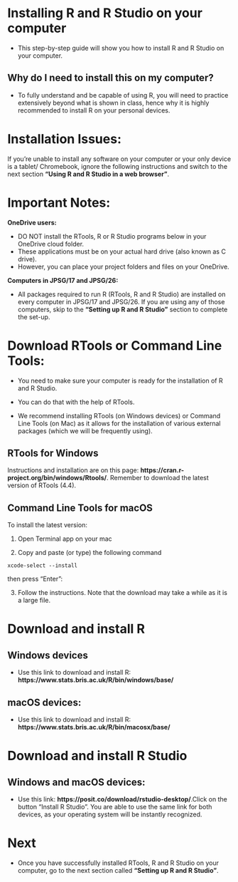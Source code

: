 # Installing R and R Studio on your computer

-   This step-by-step guide will show you how to install R and R Studio
    on your computer.

## Why do I need to install this on my computer?

-   To fully understand and be capable of using R, you will need to
    practice extensively beyond what is shown in class, hence why it is
    highly recommended to install R on your personal devices.

# Installation Issues:

If you're unable to install any software on your computer or your only
device is a tablet/ Chromebook, ignore the following instructions and
switch to the next section **"Using R and R Studio in a web browser"**.

# Important Notes:

**OneDrive users:**

-   DO NOT install the RTools, R or R Studio programs below in your
    OneDrive cloud folder.
-   These applications must be on your actual hard drive (also known as
    C drive).
-   However, you can place your project folders and files on your
    OneDrive.

**Computers in JPSG/17 and JPSG/26:**

-   All packages required to run R (RTools, R and R Studio) are
    installed on every computer in JPSG/17 and JPSG/26. If you are using
    any of those computers, skip to the **"Setting up R and R Studio"**
    section to complete the set-up.

# Download RTools or Command Line Tools:

-   You need to make sure your computer is ready for the installation of
    R and R Studio.

-   You can do that with the help of RTools.

-   We recommend installing RTools (on Windows devices) or Command Line
    Tools (on Mac) as it allows for the installation of various external
    packages (which we will be frequently using).

## RTools for Windows

Instructions and installation are on this page:
**https://cran.r-project.org/bin/windows/Rtools/**. Remember to download
the latest version of RTools (4.4).

## Command Line Tools for macOS

To install the latest version:

1.  Open Terminal app on your mac

2.  Copy and paste (or type) the following command

`xcode-select --install`

then press "Enter":

3.  Follow the instructions. Note that the download may take a while as
    it is a large file.

# Download and install R

## Windows devices

-   Use this link to download and install R:
    **https://www.stats.bris.ac.uk/R/bin/windows/base/**

## macOS devices:

-   Use this link to download and install R:
    **https://www.stats.bris.ac.uk/R/bin/macosx/base/**

# Download and install R Studio

## Windows and macOS devices:

-   Use this link: **https://posit.co/download/rstudio-desktop/**.Click
    on the button "Install R Studio". You are able to use the same link
    for both devices, as your operating system will be instantly
    recognized.

# Next

-   Once you have successfully installed RTools, R and R Studio on your
    computer, go to the next section called **"Setting up R and R
    Studio"**.